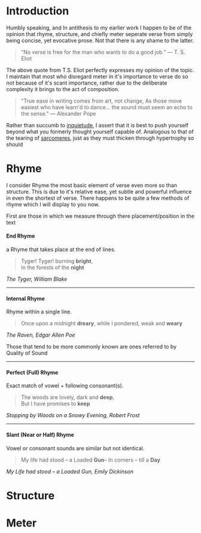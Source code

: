 # Introduction

Humbly speaking, and In antithesis to my earlier work I happen to be of the opinion that rhyme, structure, and chiefly meter seperate verse from simply being 
concise, yet evocative prose. Not that there is any shame to the latter. 

> “No verse is free for the man who wants to do a good job.”
> — T. S. Eliot

The above quote from T.S. Eliot perfectly expresses my opinion of the topic. I maintain that most who disregard meter in it's importance to verse do so 
not because of it's scant importance, rather due to the deliberate complexity it brings to the act of composition. 

> "True ease in writing comes from art, not change, As those move easiest who have learn'd to dance...
> the sound must seem an echo to the sense." — Alexander Pope

Rather than succumb to [inquietude](https://www.oed.com/dictionary/inquietude_n?tab=factsheet#316284), I assert that it is best to push yourself beyond what you formerly thought yourself capable of. Analogous to that of the tearing of [sarcomeres](), just as they must thicken through hypertrophy so should 

# Rhyme

I consider Rhyme the most basic element of verse even more so than structure. This is due to it's relative ease, yet subtle and powerful influence in even the shortest of verse. There happens to be quite a few methods of rhyme which I will display to you now. 

First are those in which we measure through there placement/position in the text

#### End Rhyme
a Rhyme that takes place at the end of lines.

>  Tyger! Tyger! burning **bright**,  
>  In the forests of the **night**

*The Tyger, William Blake*

---

#### Internal Rhyme
Rhyme within a single line.

> Once upon a midnight **dreary**, while I pondered, weak and **weary**

*The Raven, Edgar Allen Poe*

Those that tend to be more commonly known are ones referred to by Quality of Sound

---

#### Perfect (Full) Rhyme
Exact match of vowel + following consonant(s).

> The woods are lovely, dark and **deep**,  
> But I have promises to **keep**

*Stopping by Woods on a Snowy Evening, Robert Frost*

---

#### Slant (Near or Half) Rhyme
Vowel or consonant sounds are similar but not identical.

> My life had stood – a Loaded **Gun**–
> In corners – till a **Day**

*My Life had stood – a Loaded Gun, Emily Dickinson*



# Structure 




# Meter
